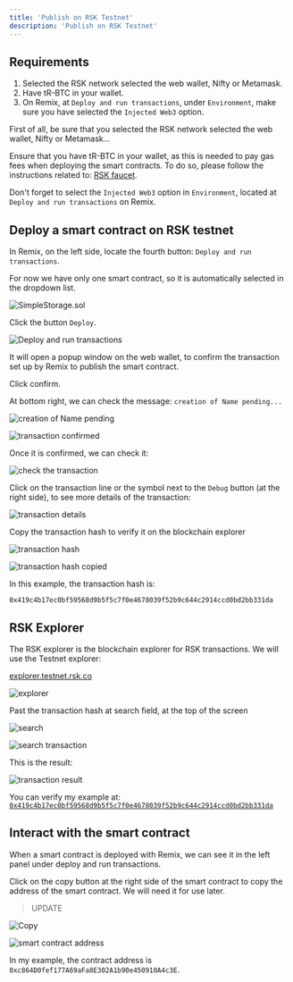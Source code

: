 ---
title: 'Publish on RSK Testnet'
description: 'Publish on RSK Testnet'
---

## Requirements

1. Selected the RSK network selected the web wallet, Nifty or Metamask.
2. Have tR-BTC in your wallet.
3. On Remix, at `Deploy and run transactions`, under `Environment`, make sure you have selected the `Injected Web3` option. 

First of all, be sure that you selected the RSK network selected the web wallet, Nifty or Metamask...

Ensure that you have tR-BTC in your wallet, 
as this is needed to pay gas fees when deploying the smart contracts. 
To do so, please follow the instructions related to: [RSK faucet](/courses/dev/01/rsk-faucet).

Don't forget to select the `Injected Web3` option in `Environment`, located at `Deploy and run transactions` on Remix.

## Deploy a smart contract on RSK testnet

In Remix, on the left side, locate the fourth button: `Deploy and run transactions`.

For now we have only one smart contract, so it is automatically selected in the dropdown list.

![SimpleStorage.sol](/images/image-22.png)

Click the button `Deploy`.

![Deploy and run transactions](../../images/frontend-web3-injected/image-05.png)

It will open a popup window on the web wallet, 
to confirm the transaction set up by Remix to publish the smart contract.

Click confirm.

At bottom right, we can check the message: `creation of Name pending...`

![creation of Name pending](/images/image-24.png)

![transaction confirmed](/images/image-25.png)

Once it is confirmed, we can check it:

![check the transaction](/images/image-26.png)

Click on the transaction line or the symbol next to the `Debug` button (at the right side), to see more details of the transaction:

![transaction details](/images/image-27.png)

Copy the transaction hash to verify it on the blockchain explorer

![transaction hash](/images/image-28.png)

![transaction hash copied](/images/image-29.png)

In this example, the transaction hash is:

`0x419c4b17ec0bf59568d9b5f5c7f0e4678039f52b9c644c2914ccd0bd2bb331da`

## RSK Explorer

The RSK explorer is the blockchain explorer for RSK transactions. 
We will use the Testnet explorer:

[explorer.testnet.rsk.co](https://explorer.testnet.rsk.co/)

![explorer](../../images/remix-and-metamask-with-rsk-testnet/image-30.png)

Past the transaction hash at search field, at the top of the screen

![search](../../images/remix-and-metamask-with-rsk-testnet/image-31.png)

![search transaction](../../images/remix-and-metamask-with-rsk-testnet/image-32.png)

This is the result:

![transaction result](../../images/remix-and-metamask-with-rsk-testnet/image-33.png)

You can verify my example at: [`0x419c4b17ec0bf59568d9b5f5c7f0e4678039f52b9c644c2914ccd0bd2bb331da`](https://explorer.testnet.rsk.co/tx/0x419c4b17ec0bf59568d9b5f5c7f0e4678039f52b9c644c2914ccd0bd2bb331da)

## Interact with the smart contract

When a smart contract is deployed with Remix, we can see it in the left panel under deploy and run transactions.

Click on the copy button at the right side of the smart contract to copy the address of the smart contract. We will need it for use later.

> UPDATE

![Copy](../../images/frontend-web3-injected/image-06.png)

![smart contract address](../../images/frontend-web3-injected/image-07.png)

In my example, the contract address is `0xc864D0fef177A69aFa8E302A1b90e450910A4c3E`.
